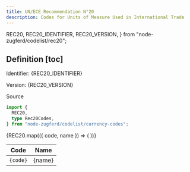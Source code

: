 ```yaml
---
title: UN/ECE Recommendation N°20
description: Codes for Units of Measure Used in International Trade
---
```


  REC20,
  REC20_IDENTIFIER,
  REC20_VERSION,
} from "node-zugferd/codelist/rec20";

## Definition [toc]


Identifier: <span className="text-fd-muted-foreground">{REC20_IDENTIFIER}</span>

Version: <span className="text-fd-muted-foreground">{REC20_VERSION}</span>

<div className="w-fit">
  <Link
    href="https://www.xrepository.de/details/urn:xoev-de:kosit:codeliste:rec20"
    target="_blank"
  >
    Source
  </Link>
</div>

```ts
import {
  REC20,
  type Rec20Codes,
} from "node-zugferd/codelist/currency-codes";
```

<table>
  <thead>
    <tr>
      <th>Code</th>
      <th>Name</th>
    </tr>
  </thead>
  <tbody>
    {REC20.map(({ code, name }) => (
      <tr key={code}>
        <td className="text-center">
          <code>{code}</code>
        </td>
        <td>{name}</td>
      </tr>
    ))}
  </tbody>
</table>
